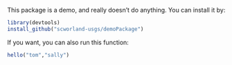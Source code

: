 
This package is a demo, and really doesn't do anything. You can install it by:

```r
library(devtools)
install_github("scworland-usgs/demoPackage")
```

If you want, you can also run this function:

```r
hello("tom","sally")
```
